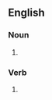 ==English==

===Noun===
{{head|en|noun form}}

# {{plural of|en|nonplus}}

===Verb===
{{head|en|verb form}}

# {{en-third-person singular of|nonplus}}